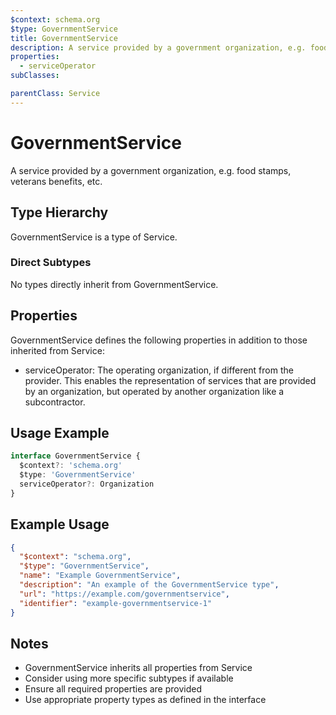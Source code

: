 ```yaml
---
$context: schema.org
$type: GovernmentService
title: GovernmentService
description: A service provided by a government organization, e.g. food stamps, veterans benefits, etc.
properties:
  - serviceOperator
subClasses:

parentClass: Service
---
```


# GovernmentService

A service provided by a government organization, e.g. food stamps, veterans benefits, etc.

## Type Hierarchy

GovernmentService is a type of Service.

### Direct Subtypes

No types directly inherit from GovernmentService.

## Properties

GovernmentService defines the following properties in addition to those inherited from Service:

- serviceOperator: The operating organization, if different from the provider.  This enables the representation of services that are provided by an organization, but operated by another organization like a subcontractor.

## Usage Example

```typescript
interface GovernmentService {
  $context?: 'schema.org'
  $type: 'GovernmentService'
  serviceOperator?: Organization
}
```

## Example Usage

```json
{
  "$context": "schema.org",
  "$type": "GovernmentService",
  "name": "Example GovernmentService",
  "description": "An example of the GovernmentService type",
  "url": "https://example.com/governmentservice",
  "identifier": "example-governmentservice-1"
}
```

## Notes

- GovernmentService inherits all properties from Service
- Consider using more specific subtypes if available
- Ensure all required properties are provided
- Use appropriate property types as defined in the interface
